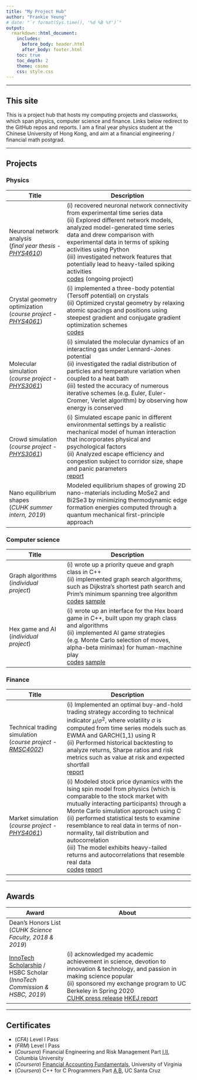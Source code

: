 ```yaml
---
title: "My Project Hub"
author: "Frankie Yeung"
# date: "`r format(Sys.time(), '%d %B %Y')`"
output:
  rmarkdown::html_document:
    includes:
      before_body: header.html
      after_body: footer.html
    toc: true
    toc_depth: 2
    theme: cosmo
    css: style.css
---
```


***************************************

<main>

## This site

This is a project hub that hosts my computing projects and classworks, which span physics, computer science and finance. Links below redirect to the GitHub repos and reports. I am a final year physics student at the Chinese University of Hong Kong, and aim at a financial engineering / financial math postgrad.

***************************************

## Projects

### Physics

| Title | Description |
| ----- | ----------- |
| Neuronal network analysis<br>(_final year thesis - [PHYS4610](course-info.html#phys4610)_) | (i) recovered neuronal network connectivity from experimental time series data<br>(ii) Explored different network models, analyzed model-generated time series data and drew comparison with experimental data in terms of spiking activities using Python<br>(iii) investigated network features that potentially lead to heavy-tailed spiking activities<br>[codes](https://github.com/frankieycy/network) (ongoing project) |
| Crystal geometry optimization<br>(_course project - [PHYS4061](course-info.html#phys4061)_) | (i) implemented a three-body potential (Tersoff potential) on crystals<br>(ii) Optimized crystal geometry by relaxing atomic spacings and positions using steepest gradient and conjugate gradient optimization schemes<br>[codes](https://github.com/frankieycy/crystal-optimisation) |
| Molecular simulation<br>(_course project - [PHYS3061](course-info.html#phys3061)_) | (i) simulated the molecular dynamics of an interacting gas under Lennard-Jones potential<br>(ii) investigated the radial distribution of particles and temperature variation when coupled to a heat bath<br>(iii) tested the accuracy of numerous iterative schemes (e.g. Euler, Euler-Cromer, Verlet algorithm) by observing how energy is conserved |
| Crowd simulation<br>(_course project - [PHYS3061](course-info.html#phys3061)_) | (i) Simulated escape panic in different environmental settings by a realistic mechanical model of human interaction that incorporates physical and psychological factors<br>(ii) Analyzed escape efficiency and congestion subject to corridor size, shape and panic parameters<br>[report](https://drive.google.com/open?id=1GEi4yqK3EG2BpgSe4d0epMcw3zSGdl7h) |
| Nano equilibrium shapes<br>(_CUHK summer intern, 2019_) | Modeled equilibrium shapes of growing 2D nano-materials including MoSe2 and Bi2Se3 by minimizing thermodynamic edge formation energies computed through a quantum mechanical first-principle approach |

### Computer science

| Title | Description |
| ----- | ----------- |
| Graph algorithms<br>(_individual project_) | (i) wrote up a priority queue and graph class in C++<br>(ii) implemented graph search algorithms, such as Dijkstra's shortest path search and Prim's minimum spanning tree algorithm<br>[codes](https://github.com/frankieycy/graph-algorithm) [sample](https://github.com/frankieycy/graph-algorithm/blob/master/main.out) |
| Hex game and AI<br>(_individual project_) | (i) wrote up an interface for the Hex board game in C++, built upon my graph class and algorithms<br>(ii) implemented AI game strategies (e.g. Monte Carlo selection of moves, alpha-beta minimax) for human-machine play<br>[codes](https://github.com/frankieycy/hex-game) [sample](https://github.com/frankieycy/hex-game/blob/master/main.out) |

### Finance

| Title | Description |
| ----- | ----------- |
| Technical trading simulation<br>(_course project - [RMSC4002](course-info.html#rmsc4002)_) | (i) Implemented an optimal buy-and-hold trading strategy according to technical indicator $\mu/\sigma^2$, where volatility $\sigma$ is computed from time series models such as EWMA and GARCH(1,1) using R<br>(ii) Performed historical backtesting to analyze returns, Sharpe ratios and risk metrics such as value at risk and expected shortfall<br>[report](https://drive.google.com/open?id=18PxDDSq8fbkepGPk4h6fH3ejorru2qzs) |
| Market simulation<br>(_course project - [PHYS4061](course-info.html#phys4061)_) | (i) Modeled stock price dynamics with the Ising spin model from physics (which is comparable to the stock market with mutually interacting participants) through a Monte Carlo simulation approach using C<br>(ii) performed statistical tests to examine resemblance to real data in terms of non-normality, tail distribution and autocorrelation<br>(iii) The model exhibits heavy-tailed returns and autocorrelations that resemble real data<br>[codes](https://github.com/frankieycy/ising-stock) [report](https://drive.google.com/open?id=1nDeWmzLs3zxIkhyL3w2mGlWpbIRBVL5k) |

***************************************

## Awards

| Award | About |
| ----- | ----------- |
| Dean's Honors List<br>(_CUHK Science Faculty, 2018 & 2019_) |  |
| [InnoTech Scholarship](https://innotechscholarship.hkfyg.org.hk/en/aim-of-the-scholarship/) / HSBC Scholar<br>(_InnoTech Commission & HSBC, 2019_) | (i) acknowledged my academic achievement in science, devotion to innovation & technology, and passion in making science popular<br>(ii) sponsored my exchange program to UC Berkeley in Spring 2020<br>[CUHK press release](https://www.cpr.cuhk.edu.hk/en/press_detail.php?id=3015&t=six-cuhk-students-awarded-the-innovation-and-technology-scholarship) [HKEJ report](http://startupbeat.hkej.com/?p=74912) |

***************************************

## Certificates

* (_CFA_) Level I Pass
* (_FRM_) Level I Pass
* (_Coursera_) Financial Engineering and Risk Management Part [I](https://www.coursera.org/account/accomplishments/certificate/4QM7VMM6MFA3),[II](https://www.coursera.org/account/accomplishments/certificate/VATN6AHFHQDV), Columbia University
* (_Coursera_) [Financial Accounting Fundamentals](https://www.coursera.org/account/accomplishments/certificate/HRYX4A58SDJ3), University of Virginia
* (_Coursera_) C++ for C Programmers Part [A](https://www.coursera.org/account/accomplishments/certificate/GE2FSAR58TRZ),[B](https://www.coursera.org/account/accomplishments/certificate/KZUCHSYZDMDM), UC Santa Cruz

</main>
